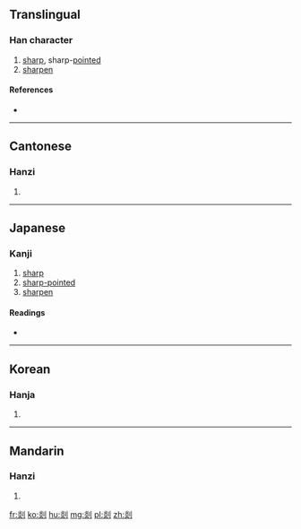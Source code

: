 ==Translingual==

===Han character===
{{Han char|rn=18|rad=刀|as=08|sn=10|four=9280<sub>0</sub>|canj=火火中弓 (FFLN)|ids=⿰[[炎]][[刂]]}}

# [[sharp]], sharp-[[point]]ed
# [[sharpen]]

====References====
* {{Han ref|kx=0141.320|dkj=02059|dj=0321.110|hdz=10346.010|uh=5261|ud=21089|bh=D0E6|bd=53478}}

----

==Cantonese==

===Hanzi===
{{yue-hanzi|jyut=|y=sim6, yim5}}

# {{defn|lang=yue|sort=刀08}}

----

==Japanese==

===Kanji===
{{ja-kanji|grade=|rs=刀08}}

# [[sharp]]
# [[sharp-pointed]]
# [[sharpen]]

====Readings====
* {{ja-readings|on=[[えん]] (en), [[せん]] (sen), [[ぜん]] (zen)|kun=[[するどい]] (surudoi), [[そるどくする]] (sorudokusuru), [[けずる]] (kezuru)}}

----

==Korean==

===Hanja===
{{ko-hanja|hangeul=섬|rv=seom|mr=sŏm}}

# {{defn|lang=ko|sort=刀08}}

----

==Mandarin==

===Hanzi===
{{cmn-hanzi|pin=[[shàn]] ([[shan4]]), [[yǎn]] ([[yan3]])|wg=shan<sup>4</sup>, yen<sup>3</sup>}}

# {{defn|lang=cmn|sort=刀08}}

[[fr:剡]]
[[ko:剡]]
[[hu:剡]]
[[mg:剡]]
[[pl:剡]]
[[zh:剡]]